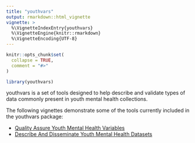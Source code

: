 ---
title: "youthvars"
output: rmarkdown::html_vignette
vignette: >
  %\VignetteIndexEntry{youthvars}
  %\VignetteEngine{knitr::rmarkdown}
  %\VignetteEncoding{UTF-8}
---

```{r, include = FALSE}
knitr::opts_chunk$set(
  collapse = TRUE,
  comment = "#>"
)
```

```{r setup}
library(youthvars)
```
youthvars is a set of tools designed to help describe and validate types of data commonly present in youth mental health collections.

The following vignettes demonstrate some of the tools currently included in the youthvars package:

- [Quality Assure Youth Mental Health Variables](V_01.html)
- [Describe And Disseminate Youth Mental Health Datasets](V_02.html)
